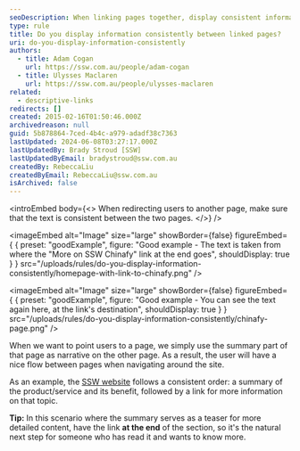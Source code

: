 ```yaml
---
seoDescription: When linking pages together, display consistent information to provide a seamless user experience and enhance site navigation.
type: rule
title: Do you display information consistently between linked pages?
uri: do-you-display-information-consistently
authors:
  - title: Adam Cogan
    url: https://ssw.com.au/people/adam-cogan
  - title: Ulysses Maclaren
    url: https://ssw.com.au/people/ulysses-maclaren
related:
  - descriptive-links
redirects: []
created: 2015-02-16T01:50:46.000Z
archivedreason: null
guid: 5b878864-7ced-4b4c-a979-adadf38c7363
lastUpdated: 2024-06-08T03:27:17.000Z
lastUpdatedBy: Brady Stroud [SSW]
lastUpdatedByEmail: bradystroud@ssw.com.au
createdBy: RebeccaLiu
createdByEmail: RebeccaLiu@ssw.com.au
isArchived: false
---
```


<introEmbed
  body={<>
When redirecting users to another page, make sure that the text is consistent between the two pages.
  </>}
/>

<imageEmbed
  alt="Image"
  size="large"
  showBorder={false}
  figureEmbed={ {
    preset: "goodExample",
    figure: "Good example - The text is taken from where the \"More on SSW Chinafy\" link at the end goes",
    shouldDisplay: true
  } }
  src="/uploads/rules/do-you-display-information-consistently/homepage-with-link-to-chinafy.png"
/>


<imageEmbed
  alt="Image"
  size="large"
  showBorder={false}
  figureEmbed={ {
    preset: "goodExample",
    figure: "Good example - You can see the text again here, at the link's destination",
    shouldDisplay: true
  } }
  src="/uploads/rules/do-you-display-information-consistently/chinafy-page.png"
/>


When we want to point users to a page, we simply use the summary part of that page as narrative on the other page. As a result, the user will have a nice flow between pages when navigating around the site.

As an example, the [SSW website](https://ssw.com.au) follows a consistent order: a summary of the product/service and its benefit, followed by a link for more information on that topic.

**Tip:** In this scenario where the summary serves as a teaser for more detailed content, have the link **at the end** of the section, so it's the natural next step for someone who has read it and wants to know more.
